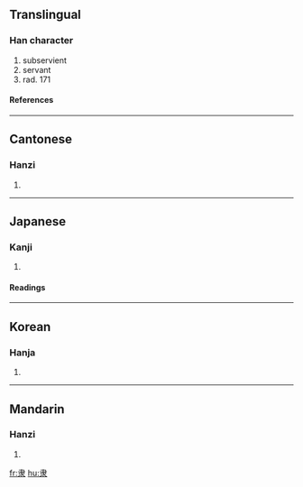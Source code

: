 {{see|隸}}<!-- may be replaced by zh-forms -->

==Translingual==
===Han character===
{{Han char|rn=171|rad=隶|as=00|sn=8|four=|canj=中水 (LE)}}
# subservient
# servant
# rad. 171
====References====
{{Han ref|kx=1363.220|dkj=41923|dj=1867.100|hdz=74323.010|uh=96B6|ud=38582}}
----
==Cantonese==
===Hanzi===
{{yue-hanzi|jyut=|y=dai6}}
# {{defn|Cantonese}}
----
==Japanese==
===Kanji===
{{ja-kanji|grade=|rs=隶00}}
# {{defn|Japanese}}
====Readings====
{{ja-readings|on=[[たい]] (tai), [[だい]] (dai), [[い]] (i)|kun=[[およぶ]] (oyobu)}}
----
==Korean==
===Hanja===
{{ko-hanja|hangeul=이|eumhun=|rv=i|mr=i|y=i}}
# {{defn|Korean}}
----
==Mandarin==
===Hanzi===
{{cmn-hanzi|tra=隸|pin=[[lì]] ([[li4]])|wg=li<sup>4</sup>}}
# {{defn|Mandarin}}

[[fr:隶]]
[[hu:隶]]